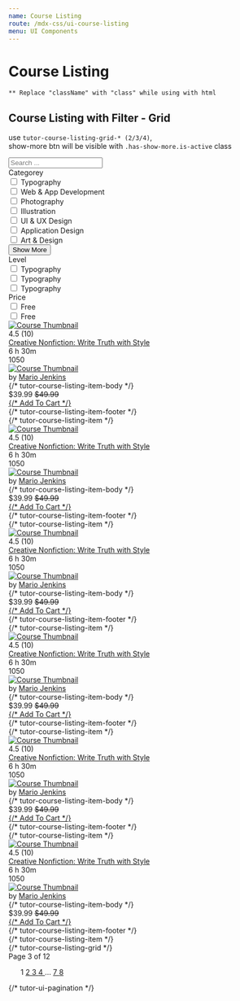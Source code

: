 ```yaml
---
name: Course Listing
route: /mdx-css/ui-course-listing
menu: UI Components
---
```



# Course Listing

`** Replace "className" with "class" while using with html` <br />

## Course Listing with Filter - Grid

use `tutor-course-listing-grid-* (2/3/4)`, <br/>
show-more btn will be visible with `.has-show-more.is-active` class

<Playground>
	<div class="tutor-container">
		<div class="tutor-course-listing-filter tutor-filter-course-grid-2 tutor-filter-course-grid-3">
			<div class="tutor-course-filter">
				<div class="tutor-course-filter-widget">
					<div class="filter-widget-search">
						<div class="tutor-input-group tutor-form-control-has-icon tutor-from-control">
							<span class="tutor-icon-search-filled tutor-input-group-icon tutor-color-black-50"></span>
							<input type="search" class="tutor-form-control " placeholder="Search ..." />
						</div>
					</div>
					<div class="filter-widget-input-wrapper tutor-mt-26">
						<div class="filter-widget-input has-show-more is-active">
							<div class="filter-widget-title tutor-text-regular-h6 tutor-color-text-primary tutor-mb-26">
								Categorey
							</div>
							<div class="filter-widget-checkboxes">
								<div class="tutor-form-check tutor-mb-18">
									<input
										type="checkbox"
										id="filter-categorey-1"
										class="tutor-form-check-input"
										name="filter-categorey-1"
									/>
									<label for="filter-categorey-1">Typography</label>
								</div>
								<div class="tutor-form-check tutor-mb-18">
									<input
										type="checkbox"
										id="filter-categorey-2"
										class="tutor-form-check-input"
										name="filter-categorey-2"
									/>
									<label for="filter-categorey-2">Web & App Development</label>
								</div>
								<div class="tutor-form-check tutor-mb-18">
									<input
										type="checkbox"
										id="filter-categorey-3"
										class="tutor-form-check-input"
										name="filter-categorey-3"
									/>
									<label for="filter-categorey-3">Photography</label>
								</div>
								<div class="tutor-form-check tutor-mb-18">
									<input
										type="checkbox"
										id="filter-categorey-4"
										class="tutor-form-check-input"
										name="filter-categorey-4"
									/>
									<label for="filter-categorey-4">Illustration</label>
								</div>
								<div class="tutor-form-check tutor-mb-18">
									<input
										type="checkbox"
										id="filter-categorey-5"
										class="tutor-form-check-input"
										name="filter-categorey-5"
									/>
									<label for="filter-categorey-5">UI & UX Design</label>
								</div>
								<div class="tutor-form-check tutor-mb-18">
									<input
										type="checkbox"
										id="filter-categorey-6"
										class="tutor-form-check-input"
										name="filter-categorey-6"
									/>
									<label for="filter-categorey-6">Application Design</label>
								</div>
								<div class="tutor-form-check tutor-mb-18">
									<input
										type="checkbox"
										id="filter-categorey-7"
										class="tutor-form-check-input"
										name="filter-categorey-7"
									/>
									<label for="filter-categorey-7">Art & Design</label>
								</div>
							</div>
							<div className="tutor-show-more-btn">
								<button className="tutor-btn tutor-btn-icon tutor-btn-disable-outline tutor-btn-ghost tutor-no-hover tutor-btn-md">
									<span className="btn-icon tutor-icon-plus-filled tutor-color-design-brand"></span>
									<span className="tutor-color-text-subsued">Show More</span>
								</button>
							</div>
						</div>
						<div class="filter-widget-input">
							<div class="filter-widget-title tutor-text-regular-h6 tutor-color-text-primary tutor-mb-26">Level</div>
							<div class="filter-widget-checkboxes">
								<div class="tutor-form-check tutor-mb-18">
									<input type="checkbox" id="filter-level-1" class="tutor-form-check-input" name="filter-level-1" />
									<label for="filter-level-1">Typography</label>
								</div>
								<div class="tutor-form-check tutor-mb-18">
									<input type="checkbox" id="filter-level-2" class="tutor-form-check-input" name="filter-level-2" />
									<label for="filter-level-2">Typography</label>
								</div>
								<div class="tutor-form-check tutor-mb-18">
									<input type="checkbox" id="filter-level-3" class="tutor-form-check-input" name="filter-level-3" />
									<label for="filter-level-3">Typography</label>
								</div>
							</div>
						</div>
						<div class="filter-widget-input">
							<div class="filter-widget-title tutor-text-regular-h6 tutor-color-text-primary tutor-mb-26">Price</div>
							<div class="filter-widget-checkboxes">
								<div class="tutor-form-check tutor-mb-18">
									<input type="checkbox" id="filter-price-1" class="tutor-form-check-input" name="filter-price-1" />
									<label for="filter-price-1">Free</label>
								</div>
								<div class="tutor-form-check tutor-mb-18">
									<input type="checkbox" id="filter-price-2" class="tutor-form-check-input" name="filter-price-2" />
									<label for="filter-price-2">Free</label>
								</div>
							</div>
						</div>
					</div>
				</div>
			</div>
			<div class="tutor-course-listing">
				<div class="tutor-course-listing-grid tutor-course-listing-grid-3">
					<div class="tutor-course-listing-item tutor-course-listing-item-sm">
						<div class="tutor-course-listing-item-head tutor-d-flex">
							<a href="#">
								<img
									src="https://preview.tutorlms.com/marketplace/wp-content/uploads/sites/6/2019/05/course-thumb-17.jpg"
									alt="Course Thumbnail"
								/>
							</a>
							<a
								href="#"
								className="save-bookmark-btn bookmark-is-filled tutor-d-flex tutor-align-items-center tutor-justify-content-center"
							>
								<span className="tutor-icon-fav-full-filled"></span>
							</a>
						</div>
						<div class="tutor-course-listing-item-body tutor-px-20 tutor-pt-18 tutor-pb-15">
							<div class="list-item-rating tutor-d-flex">
								<div className="tutor-ratings tutor-is-sm">
									<div className="tutor-rating-stars">
										<span className="tutor-icon-star-full-filled"></span>
										<span className="tutor-icon-star-full-filled"></span>
										<span className="tutor-icon-star-full-filled"></span>
										<span className="tutor-icon-star-half-filled"></span>
										<span className="tutor-icon-star-line-filled"></span>
									</div>
									<div className="tutor-rating-text tutor-color-text-subsued tutor-text-medium-small">4.5 (10)</div>
								</div>
							</div>
							<div class="list-item-title tutor-text-medium-h6 tutor-color-text-primary">
								<a href="#">Creative Nonfiction: Write Truth with Style</a>
							</div>
							<div class="list-item-meta tutor-text-medium-small tutor-color-text-primary tutor-d-flex tutor-mt-10">
								<div class="tutor-d-flex tutor-align-items-center">
									<span class="meta-icon tutor-icon-clock-filled tutor-color-text-hints"></span>
									<span>6 h 30m</span>
								</div>
								<div class="tutor-d-flex tutor-align-items-center">
									<span class="meta-icon tutor-icon-user-filled tutor-color-text-hints"></span>
									<span>1050</span>
								</div>
							</div>
							<div class="list-item-author tutor-d-flex tutor-align-items-center tutor-mt-18">
								<div class="tutor-avatar">
									<a href="#">
										<img src="https://i.imgur.com/CckCKYQ.jpeg" alt="Course Thumbnail" />
									</a>
								</div>
								<div className="tutor-color-text-subsued tutor-text-regular-caption">
									by
									<span className="tutor-text-medium-caption tutor-color-text-primary">
										<a href="#">Mario Jenkins</a>
									</span>
								</div>
							</div>
						</div> {/* tutor-course-listing-item-body */}
						<div class="tutor-course-listing-item-footer has-border tutor-py-10 tutor-px-20">
							<div class="tutor-d-flex tutor-align-items-center tutor-justify-content-between">
								<div class="list-item-price tutor-d-flex tutor-align-items-center">
									<span class="price tutor-text-bold-h6 tutor-color-text-primary">$39.99</span>
									<span class="discount tutor-text-regular-caption tutor-color-text-hints">
										<del>$49.99</del>
									</span>
								</div>
								<div class="list-item-button">
									<a
										href="#"
										className="tutor-btn tutor-btn-icon tutor-btn-disable-outline tutor-btn-ghost tutor-no-hover tutor-btn-md"
									>
										<span className="btn-icon tutor-icon-cart-line-filled"></span>
										{/* <span>Add To Cart</span> */}
									</a>
								</div>
							</div>
						</div>
						{/* tutor-course-listing-item-footer */}
					</div>
					{/* tutor-course-listing-item */}
					<div class="tutor-course-listing-item tutor-course-listing-item-sm">
						<div class="tutor-course-listing-item-head tutor-d-flex">
							<a href="#">
								<img
									src="https://preview.tutorlms.com/marketplace/wp-content/uploads/sites/6/2019/05/course-thumb-17.jpg"
									alt="Course Thumbnail"
								/>
							</a>
							<a
								href="#"
								className="save-bookmark-btn bookmark-is-filled tutor-d-flex tutor-align-items-center tutor-justify-content-center"
							>
								<span className="tutor-icon-fav-full-filled"></span>
							</a>
						</div>
						<div class="tutor-course-listing-item-body tutor-px-20 tutor-pt-18 tutor-pb-15">
							<div class="list-item-rating tutor-d-flex">
								<div className="tutor-ratings tutor-is-sm">
									<div className="tutor-rating-stars">
										<span className="tutor-icon-star-full-filled"></span>
										<span className="tutor-icon-star-full-filled"></span>
										<span className="tutor-icon-star-full-filled"></span>
										<span className="tutor-icon-star-half-filled"></span>
										<span className="tutor-icon-star-line-filled"></span>
									</div>
									<div className="tutor-rating-text tutor-color-text-subsued tutor-text-medium-small">4.5 (10)</div>
								</div>
							</div>
							<div class="list-item-title tutor-text-medium-h6 tutor-color-text-primary">
								<a href="#">Creative Nonfiction: Write Truth with Style</a>
							</div>
							<div class="list-item-meta tutor-text-medium-small tutor-color-text-primary tutor-d-flex tutor-mt-10">
								<div class="tutor-d-flex tutor-align-items-center">
									<span class="meta-icon tutor-icon-clock-filled tutor-color-text-hints"></span>
									<span>6 h 30m</span>
								</div>
								<div class="tutor-d-flex tutor-align-items-center">
									<span class="meta-icon tutor-icon-user-filled tutor-color-text-hints"></span>
									<span>1050</span>
								</div>
							</div>
							<div class="list-item-author tutor-d-flex tutor-align-items-center tutor-mt-18">
								<div class="tutor-avatar">
									<a href="#">
										<img src="https://i.imgur.com/CckCKYQ.jpeg" alt="Course Thumbnail" />
									</a>
								</div>
								<div className="tutor-color-text-subsued tutor-text-regular-caption">
									by
									<span className="tutor-text-medium-caption tutor-color-text-primary">
										<a href="#">Mario Jenkins</a>
									</span>
								</div>
							</div>
						</div> {/* tutor-course-listing-item-body */}
						<div class="tutor-course-listing-item-footer has-border tutor-py-10 tutor-px-20">
							<div class="tutor-d-flex tutor-align-items-center tutor-justify-content-between">
								<div class="list-item-price tutor-d-flex tutor-align-items-center">
									<span class="price tutor-text-bold-h6 tutor-color-text-primary">$39.99</span>
									<span class="discount tutor-text-regular-caption tutor-color-text-hints">
										<del>$49.99</del>
									</span>
								</div>
								<div class="list-item-button">
									<a
										href="#"
										className="tutor-btn tutor-btn-icon tutor-btn-disable-outline tutor-btn-ghost tutor-no-hover tutor-btn-md"
									>
										<span className="btn-icon tutor-icon-cart-line-filled"></span>
										{/* <span>Add To Cart</span> */}
									</a>
								</div>
							</div>
						</div>
						{/* tutor-course-listing-item-footer */}
					</div>
					{/* tutor-course-listing-item */}
					<div class="tutor-course-listing-item tutor-course-listing-item-sm">
						<div class="tutor-course-listing-item-head tutor-d-flex">
							<a href="#">
								<img
									src="https://preview.tutorlms.com/marketplace/wp-content/uploads/sites/6/2019/05/course-thumb-17.jpg"
									alt="Course Thumbnail"
								/>
							</a>
							<a
								href="#"
								className="save-bookmark-btn bookmark-is-filled tutor-d-flex tutor-align-items-center tutor-justify-content-center"
							>
								<span className="tutor-icon-fav-full-filled"></span>
							</a>
						</div>
						<div class="tutor-course-listing-item-body tutor-px-20 tutor-pt-18 tutor-pb-15">
							<div class="list-item-rating tutor-d-flex">
								<div className="tutor-ratings tutor-is-sm">
									<div className="tutor-rating-stars">
										<span className="tutor-icon-star-full-filled"></span>
										<span className="tutor-icon-star-full-filled"></span>
										<span className="tutor-icon-star-full-filled"></span>
										<span className="tutor-icon-star-half-filled"></span>
										<span className="tutor-icon-star-line-filled"></span>
									</div>
									<div className="tutor-rating-text tutor-color-text-subsued tutor-text-medium-small">4.5 (10)</div>
								</div>
							</div>
							<div class="list-item-title tutor-text-medium-h6 tutor-color-text-primary">
								<a href="#">Creative Nonfiction: Write Truth with Style</a>
							</div>
							<div class="list-item-meta tutor-text-medium-small tutor-color-text-primary tutor-d-flex tutor-mt-10">
								<div class="tutor-d-flex tutor-align-items-center">
									<span class="meta-icon tutor-icon-clock-filled tutor-color-text-hints"></span>
									<span>6 h 30m</span>
								</div>
								<div class="tutor-d-flex tutor-align-items-center">
									<span class="meta-icon tutor-icon-user-filled tutor-color-text-hints"></span>
									<span>1050</span>
								</div>
							</div>
							<div class="list-item-author tutor-d-flex tutor-align-items-center tutor-mt-18">
								<div class="tutor-avatar">
									<a href="#">
										<img src="https://i.imgur.com/CckCKYQ.jpeg" alt="Course Thumbnail" />
									</a>
								</div>
								<div className="tutor-color-text-subsued tutor-text-regular-caption">
									by
									<span className="tutor-text-medium-caption tutor-color-text-primary">
										<a href="#">Mario Jenkins</a>
									</span>
								</div>
							</div>
						</div> {/* tutor-course-listing-item-body */}
						<div class="tutor-course-listing-item-footer has-border tutor-py-10 tutor-px-20">
							<div class="tutor-d-flex tutor-align-items-center tutor-justify-content-between">
								<div class="list-item-price tutor-d-flex tutor-align-items-center">
									<span class="price tutor-text-bold-h6 tutor-color-text-primary">$39.99</span>
									<span class="discount tutor-text-regular-caption tutor-color-text-hints">
										<del>$49.99</del>
									</span>
								</div>
								<div class="list-item-button">
									<a
										href="#"
										className="tutor-btn tutor-btn-icon tutor-btn-disable-outline tutor-btn-ghost tutor-no-hover tutor-btn-md"
									>
										<span className="btn-icon tutor-icon-cart-line-filled"></span>
										{/* <span>Add To Cart</span> */}
									</a>
								</div>
							</div>
						</div>
						{/* tutor-course-listing-item-footer */}
					</div>
					{/* tutor-course-listing-item */}
					<div class="tutor-course-listing-item tutor-course-listing-item-sm">
						<div class="tutor-course-listing-item-head tutor-d-flex">
							<a href="#">
								<img
									src="https://preview.tutorlms.com/marketplace/wp-content/uploads/sites/6/2019/05/course-thumb-17.jpg"
									alt="Course Thumbnail"
								/>
							</a>
							<a
								href="#"
								className="save-bookmark-btn bookmark-is-filled tutor-d-flex tutor-align-items-center tutor-justify-content-center"
							>
								<span className="tutor-icon-fav-full-filled"></span>
							</a>
						</div>
						<div class="tutor-course-listing-item-body tutor-px-20 tutor-pt-18 tutor-pb-15">
							<div class="list-item-rating tutor-d-flex">
								<div className="tutor-ratings tutor-is-sm">
									<div className="tutor-rating-stars">
										<span className="tutor-icon-star-full-filled"></span>
										<span className="tutor-icon-star-full-filled"></span>
										<span className="tutor-icon-star-full-filled"></span>
										<span className="tutor-icon-star-half-filled"></span>
										<span className="tutor-icon-star-line-filled"></span>
									</div>
									<div className="tutor-rating-text tutor-color-text-subsued tutor-text-medium-small">4.5 (10)</div>
								</div>
							</div>
							<div class="list-item-title tutor-text-medium-h6 tutor-color-text-primary">
								<a href="#">Creative Nonfiction: Write Truth with Style</a>
							</div>
							<div class="list-item-meta tutor-text-medium-small tutor-color-text-primary tutor-d-flex tutor-mt-10">
								<div class="tutor-d-flex tutor-align-items-center">
									<span class="meta-icon tutor-icon-clock-filled tutor-color-text-hints"></span>
									<span>6 h 30m</span>
								</div>
								<div class="tutor-d-flex tutor-align-items-center">
									<span class="meta-icon tutor-icon-user-filled tutor-color-text-hints"></span>
									<span>1050</span>
								</div>
							</div>
							<div class="list-item-author tutor-d-flex tutor-align-items-center tutor-mt-18">
								<div class="tutor-avatar">
									<a href="#">
										<img src="https://i.imgur.com/CckCKYQ.jpeg" alt="Course Thumbnail" />
									</a>
								</div>
								<div className="tutor-color-text-subsued tutor-text-regular-caption">
									by
									<span className="tutor-text-medium-caption tutor-color-text-primary">
										<a href="#">Mario Jenkins</a>
									</span>
								</div>
							</div>
						</div> {/* tutor-course-listing-item-body */}
						<div class="tutor-course-listing-item-footer has-border tutor-py-10 tutor-px-20">
							<div class="tutor-d-flex tutor-align-items-center tutor-justify-content-between">
								<div class="list-item-price tutor-d-flex tutor-align-items-center">
									<span class="price tutor-text-bold-h6 tutor-color-text-primary">$39.99</span>
									<span class="discount tutor-text-regular-caption tutor-color-text-hints">
										<del>$49.99</del>
									</span>
								</div>
								<div class="list-item-button">
									<a
										href="#"
										className="tutor-btn tutor-btn-icon tutor-btn-disable-outline tutor-btn-ghost tutor-no-hover tutor-btn-md"
									>
										<span className="btn-icon tutor-icon-cart-line-filled"></span>
										{/* <span>Add To Cart</span> */}
									</a>
								</div>
							</div>
						</div>
						{/* tutor-course-listing-item-footer */}
					</div>
					{/* tutor-course-listing-item */}
					<div class="tutor-course-listing-item tutor-course-listing-item-sm">
						<div class="tutor-course-listing-item-head tutor-d-flex">
							<a href="#">
								<img
									src="https://preview.tutorlms.com/marketplace/wp-content/uploads/sites/6/2019/05/course-thumb-17.jpg"
									alt="Course Thumbnail"
								/>
							</a>
							<a
								href="#"
								className="save-bookmark-btn bookmark-is-filled tutor-d-flex tutor-align-items-center tutor-justify-content-center"
							>
								<span className="tutor-icon-fav-full-filled"></span>
							</a>
						</div>
						<div class="tutor-course-listing-item-body tutor-px-20 tutor-pt-18 tutor-pb-15">
							<div class="list-item-rating tutor-d-flex">
								<div className="tutor-ratings tutor-is-sm">
									<div className="tutor-rating-stars">
										<span className="tutor-icon-star-full-filled"></span>
										<span className="tutor-icon-star-full-filled"></span>
										<span className="tutor-icon-star-full-filled"></span>
										<span className="tutor-icon-star-half-filled"></span>
										<span className="tutor-icon-star-line-filled"></span>
									</div>
									<div className="tutor-rating-text tutor-color-text-subsued tutor-text-medium-small">4.5 (10)</div>
								</div>
							</div>
							<div class="list-item-title tutor-text-medium-h6 tutor-color-text-primary">
								<a href="#">Creative Nonfiction: Write Truth with Style</a>
							</div>
							<div class="list-item-meta tutor-text-medium-small tutor-color-text-primary tutor-d-flex tutor-mt-10">
								<div class="tutor-d-flex tutor-align-items-center">
									<span class="meta-icon tutor-icon-clock-filled tutor-color-text-hints"></span>
									<span>6 h 30m</span>
								</div>
								<div class="tutor-d-flex tutor-align-items-center">
									<span class="meta-icon tutor-icon-user-filled tutor-color-text-hints"></span>
									<span>1050</span>
								</div>
							</div>
							<div class="list-item-author tutor-d-flex tutor-align-items-center tutor-mt-18">
								<div class="tutor-avatar">
									<a href="#">
										<img src="https://i.imgur.com/CckCKYQ.jpeg" alt="Course Thumbnail" />
									</a>
								</div>
								<div className="tutor-color-text-subsued tutor-text-regular-caption">
									by
									<span className="tutor-text-medium-caption tutor-color-text-primary">
										<a href="#">Mario Jenkins</a>
									</span>
								</div>
							</div>
						</div> {/* tutor-course-listing-item-body */}
						<div class="tutor-course-listing-item-footer has-border tutor-py-10 tutor-px-20">
							<div class="tutor-d-flex tutor-align-items-center tutor-justify-content-between">
								<div class="list-item-price tutor-d-flex tutor-align-items-center">
									<span class="price tutor-text-bold-h6 tutor-color-text-primary">$39.99</span>
									<span class="discount tutor-text-regular-caption tutor-color-text-hints">
										<del>$49.99</del>
									</span>
								</div>
								<div class="list-item-button">
									<a
										href="#"
										className="tutor-btn tutor-btn-icon tutor-btn-disable-outline tutor-btn-ghost tutor-no-hover tutor-btn-md"
									>
										<span className="btn-icon tutor-icon-cart-line-filled"></span>
										{/* <span>Add To Cart</span> */}
									</a>
								</div>
							</div>
						</div>
						{/* tutor-course-listing-item-footer */}
					</div>
					{/* tutor-course-listing-item */}
					<div class="tutor-course-listing-item tutor-course-listing-item-sm">
						<div class="tutor-course-listing-item-head tutor-d-flex">
							<a href="#">
								<img
									src="https://preview.tutorlms.com/marketplace/wp-content/uploads/sites/6/2019/05/course-thumb-17.jpg"
									alt="Course Thumbnail"
								/>
							</a>
							<a
								href="#"
								className="save-bookmark-btn bookmark-is-filled tutor-d-flex tutor-align-items-center tutor-justify-content-center"
							>
								<span className="tutor-icon-fav-full-filled"></span>
							</a>
						</div>
						<div class="tutor-course-listing-item-body tutor-px-20 tutor-pt-18 tutor-pb-15">
							<div class="list-item-rating tutor-d-flex">
								<div className="tutor-ratings tutor-is-sm">
									<div className="tutor-rating-stars">
										<span className="tutor-icon-star-full-filled"></span>
										<span className="tutor-icon-star-full-filled"></span>
										<span className="tutor-icon-star-full-filled"></span>
										<span className="tutor-icon-star-half-filled"></span>
										<span className="tutor-icon-star-line-filled"></span>
									</div>
									<div className="tutor-rating-text tutor-color-text-subsued tutor-text-medium-small">4.5 (10)</div>
								</div>
							</div>
							<div class="list-item-title tutor-text-medium-h6 tutor-color-text-primary">
								<a href="#">Creative Nonfiction: Write Truth with Style</a>
							</div>
							<div class="list-item-meta tutor-text-medium-small tutor-color-text-primary tutor-d-flex tutor-mt-10">
								<div class="tutor-d-flex tutor-align-items-center">
									<span class="meta-icon tutor-icon-clock-filled tutor-color-text-hints"></span>
									<span>6 h 30m</span>
								</div>
								<div class="tutor-d-flex tutor-align-items-center">
									<span class="meta-icon tutor-icon-user-filled tutor-color-text-hints"></span>
									<span>1050</span>
								</div>
							</div>
							<div class="list-item-author tutor-d-flex tutor-align-items-center tutor-mt-18">
								<div class="tutor-avatar">
									<a href="#">
										<img src="https://i.imgur.com/CckCKYQ.jpeg" alt="Course Thumbnail" />
									</a>
								</div>
								<div className="tutor-color-text-subsued tutor-text-regular-caption">
									by
									<span className="tutor-text-medium-caption tutor-color-text-primary">
										<a href="#">Mario Jenkins</a>
									</span>
								</div>
							</div>
						</div> {/* tutor-course-listing-item-body */}
						<div class="tutor-course-listing-item-footer has-border tutor-py-10 tutor-px-20">
							<div class="tutor-d-flex tutor-align-items-center tutor-justify-content-between">
								<div class="list-item-price tutor-d-flex tutor-align-items-center">
									<span class="price tutor-text-bold-h6 tutor-color-text-primary">$39.99</span>
									<span class="discount tutor-text-regular-caption tutor-color-text-hints">
										<del>$49.99</del>
									</span>
								</div>
								<div class="list-item-button">
									<a
										href="#"
										className="tutor-btn tutor-btn-icon tutor-btn-disable-outline tutor-btn-ghost tutor-no-hover tutor-btn-md"
									>
										<span className="btn-icon tutor-icon-cart-line-filled"></span>
										{/* <span>Add To Cart</span> */}
									</a>
								</div>
							</div>
						</div>
						{/* tutor-course-listing-item-footer */}
					</div>
					{/* tutor-course-listing-item */}
				</div>
				{/* tutor-course-listing-grid */}
				<div className="tutor-mt-48">
					<nav className="tutor-ui-pagination">
						<div classNames="tutor-pagination-hints">
							<div className="tutor-text-regular-caption tutor-color-text-subsued">
								Page <span className="tutor-text-medium-caption tutor-color-text-primary">3 </span>
								of <span className="tutor-text-medium-caption tutor-color-text-primary">12</span>
							</div>
						</div>
						<ul class="tutor-pagination-numbers">
							<a class="prev page-numbers" href="#">
								<span class="tutor-icon-angle-left-filled"></span>
							</a>
							<span aria-current="page" class="page-numbers">
								1
							</span>
							<a class="page-numbers" href="#">
								2
							</a>
							<a class="page-numbers current" href="#">
								3
							</a>
							<a class="page-numbers" href="#">
								4
							</a>
							<span class="page-numbers dots">…</span>
							<a class="page-numbers" href="#">
								7
							</a>
							<a class="page-numbers" href="#">
								8
							</a>
							<a class="next page-numbers" href="#">
								<span class="tutor-icon-angle-right-filled"></span>
							</a>
						</ul>
					</nav>
					{/* tutor-ui-pagination */}
				</div>
			</div>
		</div>
	</div>
</Playground>
